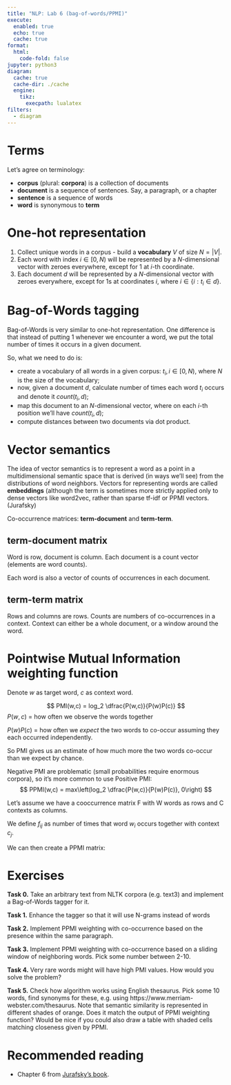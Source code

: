 ```yaml
---
title: "NLP: Lab 6 (bag-of-words/PPMI)"
execute:
  enabled: true
  echo: true
  cache: true
format:
  html:
    code-fold: false
jupyter: python3
diagram:
  cache: true
  cache-dir: ./cache
  engine:
    tikz:
      execpath: lualatex
filters:
  - diagram
---
```

# Terms
Let's agree on terminology:

- **corpus** (plural: **corpora**) is a collection of documents
- **document** is a sequence of sentences. Say, a paragraph, or a chapter
- **sentence** is a sequence of words
- **word** is synonymous to **term**

# One-hot representation

1. Collect unique words in a corpus - build a **vocabulary** $V$ of size $N=|V|$.
2. Each word with index $i \in [0,N)$ will be represented by a $N$-dimensional vector with zeroes everywhere, except for $1$ at $i$-th coordinate.
3. Each document $d$ will be represented by a $N$-dimensional vector with zeroes everywhere, except for $1$s at coordinates $i$, where $i \in \left\{i: t_i \in d \right\}$.

# Bag-of-Words tagging
Bag-of-Words is very similar to one-hot representation. One difference is that instead of putting $1$ whenever we encounter a word, we put the total number of times it occurs in a given document.

 So, what we need to do is:

- create a vocabulary of all words in a given corpus: $t_i,\, i \in [0,N)$, where $N$ is the size of the vocabulary;
- now, given a document $d$, calculate number of times each word $t_i$ occurs and denote it $count(t_i, d)$;
- map this document to an $N$-dimensional vector, where on each $i$-th position we'll have $count(t_i, d)$;
- compute distances between two documents via dot product.

# Vector semantics
The idea of vector semantics is to represent a word as a point in a multidimensional semantic space that is derived (in ways we’ll see) from the distributions of word neighbors.
 Vectors for representing words are called **embeddings** (although the term is sometimes more strictly applied only to dense vectors like word2vec, rather than sparse tf-idf or PPMI vectors. (Jurafsky)

Co-occurrence matrices: **term-document** and **term-term**.

## term-document matrix
Word is row, document is column. Each document is a count vector (elements are word counts).

Each word is also a vector of counts of occurrences in each document.

## term-term matrix
Rows and columns are rows. Counts are numbers of co-occurrences in a context. Context can either be a whole document, or a window around the word.

# Pointwise Mutual Information weighting function

Denote $w$ as target word, $c$ as context word.

$$
PMI(w,c) = log_2 \dfrac{P(w,c)}{P(w)P(c)}
$$
$P(w,c)$ = how often we observe the words together

$P(w)P(c)$ = how often we *expect* the two words to co-occur assuming they each occurred independently.

So PMI gives us an estimate of how much more the two words co-occur than we expect by chance.

Negative PMI are problematic (small probabilities require enormous corpora), so it's more common to use Positive PMI:
$$
PPMI(w,c) = max\left(log_2 \dfrac{P(w,c)}{P(w)P(c)}, 0\right)
$$

Let's assume we have a cooccurrence matrix F with W words as rows and C contexts as columns.

We define $f_{ij}$ as number of times that word $w_i$ occurs together with context $c_j$.

We can then create a PPMI matrix:
\begin{align*}
&p_{ij} = \dfrac{f_{ij}}{\sum\limits_{i=1}^W \sum\limits_{j=1}^C f_{ij}},
p_{i*} = \dfrac{\sum\limits_{j=1}^C f_{ij}}{\sum\limits_{i=1}^W \sum\limits_{j=1}^C f_{ij}},
p_{*j} = \dfrac{\sum\limits_{i=1}^W f_{ij}}{\sum\limits_{i=1}^W \sum\limits_{j=1}^C f_{ij}},\\
&PPMI_{ij} = max\left(log_2 \dfrac{p_{ij}}{p_{i*}p_{*j}}, 0\right)
\end{align*}

 <!-- \textbf{Problem:} very rare words have high PMI values. -->
 <!-- Solutions: -->
 <!-- \begin{itemize} -->
 <!--   \item Use $P_{\alpha}(c) = \dfrac{count(c)^{\alpha}}{\sum\limits_c count(c)^{\alpha}}$ instead of $P(c)$, with $\alpha=0.75$ for example (raising to 0.75 increases the probability assigned to rare contexts) -->
 <!--   \item Laplace smoothing: before computing PMI, add small constant $k$ to each of the counts. -->
 <!-- \end{itemize} -->

# Exercises

**Task 0.**  Take an arbitrary text from NLTK corpora (e.g. text3) and implement a Bag-of-Words tagger for it.

**Task 1.** Enhance the tagger so that it will use N-grams instead of words

**Task 2.** Implement PPMI weighting with co-occurrence based on the presence within the same paragraph.

**Task 3.** Implement PPMI weighting with co-occurrence based on a sliding window of neighboring words. Pick some number between 2-10.

**Task 4.** Very rare words might will have high PMI values. How would you solve the problem?

**Task 5.** Check how algorithm works using English thesaurus. Pick some 10 words, find synonyms for these, e.g. using https://www.merriam-webster.com/thesaurus. Note that semantic similarity is represented in different shades of orange. Does it match the output of PPMI weighting function? Would be nice if you could also draw a table with shaded cells matching closeness given by PPMI.

# Recommended reading 

- Chapter 6 from [Jurafsky's book](https://web.stanford.edu/~jurafsky/slp3/).
